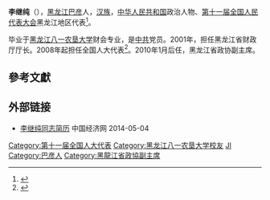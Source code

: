 '''李继纯'''（{{bd|1953年||}}），[[黑龙江|黑龙江]][[巴彦|巴彦]]人，[[汉族|汉族]]，[[中华人民共和国|中华人民共和国]]政治人物、[[第十一届全国人民代表大会|第十一届全国人民代表大会]]黑龙江地区代表<ref>{{cite web|author=新华网|title=第十一届全国人大代表|url=http://news.xinhuanet.com/ziliao/2008-03/03/content_7708230.htm?node=36628|publisher=新华网|accessdate=2014-01-07|archive-date=2014-01-10|archive-url=https://web.archive.org/web/20140110211415/http://news.xinhuanet.com/ziliao/2008-03/03/content_7708230.htm?node=36628|dead-url=no}}</ref>。

毕业于[[黑龙江八一农垦大学|黑龙江八一农垦大学]]财会专业，是[[中共|中共]]党员。2001年，担任黑龙江省财政厅厅长。2008年起担任全国人大代表<ref>{{cite news|title=全国人大代表信息-李继纯|url= http://210.82.31.1:8084/delegate/viewDelegate.action?dbid=110575|accessdate=2013-04-05|newspaper=全国人大网|archive-url=https://web.archive.org/web/20140312212746/http://www.npc.gov.cn/delegate/viewDelegate.action?dbid=110575|archive-date=2014-03-12|dead-url=yes}}</ref>。2010年1月后任，黑龙江省政协副主席。

==參考文獻==
{{reflist}}
==外部链接==
*[http://district.ce.cn/newarea/sddy/201301/29/t20130129_24073165_7.shtml 李继纯同志简历] {{Wayback|url=http://district.ce.cn/newarea/sddy/201301/29/t20130129_24073165_7.shtml |date=20160304205843 }} 中国经济网 2014-05-04
[[Category:第十一届全国人大代表|Category:第十一届全国人大代表]]
[[Category:黑龙江八一农垦大学校友|Category:黑龙江八一农垦大学校友]]
[[Category:李姓|JI]]
[[Category:巴彦人|Category:巴彦人]]
[[Category:黑龍江省政協副主席|Category:黑龍江省政協副主席]]